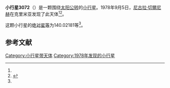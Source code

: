 {{Infobox planet
| bgcolour = #FFFFC0
| name = 3072 Vilnius
| symbol = 
| image = 
| caption = 
| discovery = yes
| discovery_ref = 
| discoverer = [[尼古拉·切爾尼赫|尼古拉·切爾尼赫]]
| discovery_site = [[克里米亚|克里米亚]] 
| discovered = 1978年9月5日
| designations = yes
| mp_name = 
| named_after = 
| alt_names = 1978 RS1/ 1954 JA / 1968 UA2 / 1971 OB
| mp_category = [[主带小行星|主带小行星]]
| orbit_ref = <ref name="a">[http://ssd.jpl.nasa.gov/sbdb.cgi?sstr=3072 3072 Vilnius] {{Wayback|url=http://ssd.jpl.nasa.gov/sbdb.cgi?sstr=3072 |date=20200918032947 }}，小行星數據庫瀏覽器（JPL Small-Body Database Browser）－[[美国国家航空航天局|美国国家航空航天局]]喷气推进实验室</ref>
| epoch = 2456400.5 (2013年4月18日更新)
| aphelion = {{convert|2.6415399|AU|km|3|abbr=on|lk=out}}
| perihelion = {{convert|1.8377737|AU|km|3|abbr=on}}
| semimajor = {{convert|2.2396568|AU|km|3|abbr=on}}
| eccentricity = 0.1794396
| period = 1224.251483 [[日|日]]<br />3.35[[儒略年|儒略年]]
| avg_speed = 
| inclination = 5.64319
| asc_node = 152.49976
| mean_anomaly = 
| arg_peri = 140.02181
| satellites = 
| physical_characteristics = yes
| dimensions = 
| mass = 
| density = 
| surface_grav = 
| escape_velocity = 
| sidereal_day = 
| axial_tilt = 
| pole_ecliptic_lat = 
| pole_ecliptic_lon = 
| albedo = 
| temperatures= 
| temp_name1 = 
| mean_temp_1 = 
| max_temp_1 = 
| temp_name2 = 
| max_temp_2 = 
| spectral_type = 
| abs_magnitude = 140.02181
}}

'''小行星3072'''（{{lang-en|3072 Vilnius}}）是一颗围绕[[太阳|太阳]][[公转|公转]]的[[小行星|小行星]]。1978年9月5日，[[尼古拉·切爾尼赫|尼古拉·切爾尼赫]]在克里米亚发现了此天体<ref name="a" /><ref>{{cite news|title=小行星列表|url=http://cfa-www.harvard.edu/iau/lists/NumberedMPs.txt|accessdate=2013-07-08|newspaper=哈佛大学|archive-date=2008-05-17|archive-url=https://web.archive.org/web/20080517010638/http://cfa-www.harvard.edu/iau/lists/NumberedMPs.txt|dead-url=no}}</ref>。

这颗小行星的[[绝对星等|绝对星等]]为140.02181等<ref name="a" />。

==参考文献==
{{reflist}}
{{Minor Planet Number|[[小行星3071|小行星3071]]|[[小行星3073|小行星3073]]}}

{{小天体}}

[[Category:小行星带天体|Category:小行星带天体]]
[[Category:1978年发现的小行星|Category:1978年发现的小行星]]

{{asteroid-stub}}